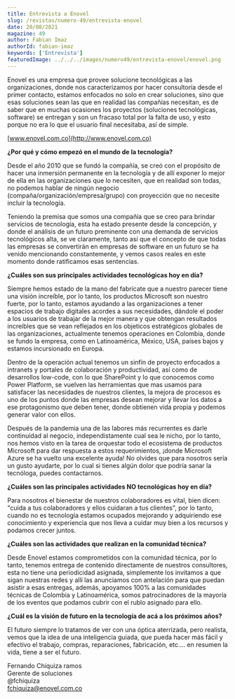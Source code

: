 ```yaml
---
title: Entrevista a Enovel
slug: /revistas/numero-49/entrevista-enovel
date: 20/08/2021
magazine: 49
author: Fabian Imaz
authorId: fabian-imaz
keywords: ['Entrevista']
featuredImage: ../../../images/numero49/entrevista-enovel/enovel.png
---
```


Enovel es una empresa que provee solucione tecnológicas a las
organizaciones, donde nos caracterizamos por hacer consultoría desde el
primer contacto, estamos enfocados no solo en crear soluciones, sino que
esas soluciones sean las que en realidad las compañías necesitan, es de
saber que en muchas ocasiones los proyectos (soluciones tecnológicas,
software) se entregan y son un fracaso total por la falta de uso, y esto
porque no era lo que el usuario final necesitaba, así de simple.

[www.enovel.com.co](http://www.enovel.com.co)

**¿Por qué y cómo empezó en el mundo de la tecnología?**

Desde el año 2010 que se fundó la compañía, se creó con el propósito de
hacer una inmersión permanente en la tecnología y de allí exponer lo
mejor de ella en las organizaciones que lo necesiten, que en realidad
son todas, no podemos hablar de ningún negocio
(compaña/organización/empresa/grupo) con proyección que no necesite
incluir la tecnología.

Teniendo la premisa que somos una compañía que se creo para brindar
servicios de tecnología, esta ha estado presente desde la concepción, y
donde el análisis de un futuro preminente con una demanda de servicios
tecnológicos alta, se ve claramente, tanto así que el concepto de que
todas las empresas se convertirán en empresas de software en un futuro
se ha venido mencionando constantemente, y vemos casos reales en este
momento donde ratificamos esas sentencias.

**¿Cuáles son sus principales actividades tecnológicas hoy en día?**

Siempre hemos estado de la mano del fabrícate que a nuestro parecer
tiene una visión increíble, por lo tanto, los productos Microsoft son
nuestro fuerte, por lo tanto, estamos ayudando a las organizaciones a
tener espacios de trabajo digitales acordes a sus necesidades, dándole
el poder a los usuarios de trabajar de la mejor manera y que obtengan
resultados increíbles que se vean reflejados en los objeticos
estratégicos globales de las organizaciones, actualmente tenemos
operaciones en Colombia, donde se fundo la empresa, como en
Latinoamérica, México, USA, países bajos y estamos incursionado en
Europa.

Dentro de la operación actual tenemos un sinfín de proyecto enfocados a
intranets y portales de colaboración y productividad, así como de
desarrollos low-code, con lo que SharePoint y lo que conocemos como
Power Platform, se vuelven las herramientas que mas usamos para
satisfacer las necesidades de nuestros clientes, la mejora de procesos
es uno de los puntos donde las empresas desean mejorar y llevar los
datos a ese protagonismo que deben tener, donde obtienen vida propia y
podemos generar valor con ellos.

Después de la pandemia una de las labores más recurrentes es darle
continuidad al negocio, independistamente cual sea le nicho, por lo
tanto, nos hemos visto en la tarea de orquestar todo el ecosistema de
productos Microsoft para dar respuesta a estos requerimientos, ¡donde
Microsoft Azure se ha vuelto una excelente ayuda! No olvides que para
nosotros sería un gusto ayudarte, por lo cual si tienes algún dolor que
podría sanar la tecnóloga, puedes contactarnos.

**¿Cuáles son las principales actividades NO tecnológicas hoy en día?**

Para nosotros el bienestar de nuestros colaboradores es vital, bien
dicen: "cuida a tus colaboradores y ellos cuidaran a tus clientes", por
lo tanto, cuando no es tecnología estamos ocupados mejorando y
adquiriendo ese conocimiento y experiencia que nos lleva a cuidar muy
bien a los recursos y podamos crecer juntos.

**¿Cuáles son las actividades que realizan en la comunidad técnica?**

Desde Enovel estamos comprometidos con la comunidad técnica, por lo
tanto, tenemos entrega de contenido directamente de nuestros
consultores, esta no tiene una periodicidad asignada, simplemente los
invitamos a que sigan nuestras redes y allí las anunciamos con
antelación para que puedan asistir a esas entregas, además, apoyamos
100% a las comunidades técnicas de Colombia y Latinoamérica, somos
patrocinadores de la mayoría de los eventos que podamos cubrir con el
rublo asignado para ello.

**¿Cuál es la visión de futuro en la tecnología de acá a los próximos
años?**

El futuro siempre lo tratamos de ver con una óptica aterrizada, pero
realista, vemos que la idea de una inteligencia guiada, que pueda hacer
más fácil y efectivo el trabajo, compras, reparaciones, fabricación,
etc.... en resumen la vida, tiene a ser el futuro.

Fernando Chiquiza ramos <br />
Gerente de soluciones <br />
@fchiquiza <br />
fchiquiza@enovel.com.co <br />